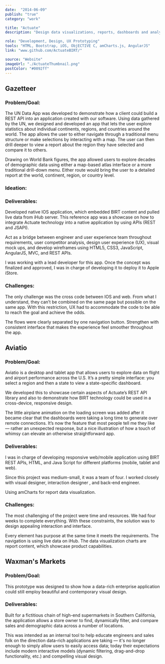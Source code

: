 ```yaml
---
date:  "2014-06-09"
publish: "true" 
category: "work"

title: "Actuate"
description: "Design data visualizations, reports, dashboards and analytic content using Actuate BIRT"

role: "Development, Design, UX Prototyping"
tools: "HTML, Bootstrap, iOS, ObjECTIVE C, amCharts.js, AngularJS" 
link: "www.github.com/ActuateBIRT/" 

source: "Website"
imageUrl: "./ActuateThumbnail.png"
postColor: "#0092ff"
---
```



## Gazetteer

### Problem/Goal:

The UN Data App was developed to demonstrate how a client could build a REST API into an application created with our software. Using data gathered by the UN, we designed and developed an app that lets the user explore statistics about individual continents, regions, and countries around the world. The app allows the user to either navigate through a traditional menu structure or make selections by interacting with a map. The user can then drill deeper to view a report about the region they have selected and compare it to others.

Drawing on World Bank figures, the app allowed users to explore decades of demographic data using either a map-based atlas interface or a more traditional drill-down menu. Either route would bring the user to a detailed report at the world, continent, region, or country level.

### Ideation:

<ImageWrap srcName="ActuateWhiteBoard"/>

### Deliverables:

Developed native IOS application, which embedded BIRT content and pulled live data from iHub server. This reference app was a showcase on how to integrate Actuate technology into a native application by using APIs (REST and JSAPI).

Act as a bridge between engineer and user experience team throughout requirements, user competitor analysis, design user experience (UX), visual mock ups, and develop wireframes using HTML5, CSS3, JavaScript, AngularJS, MVC, and REST APIs.

I was working with a lead developer for this app. Once the concept was finalized and approved, I was in charge of developing it to deploy it to Apple iStore.

<PhotoGallery variant="Gazetteer"/>

### Challenges: 

The only challenge was the cross code between IOS and web. From what I understand, they can’t be combined on the same page but possible on the same app. With this restriction, UX had to accommodate the code to be able to reach the goal and achieve the odds.

The flows were clearly separated by one navigation button. Strengthen with consistent interface that makes the experience feel smoother throughout the app.


## Aviatio

### Problem/Goal:
Aviatio is a desktop and tablet app that allows users to explore data on flight and airport performance across the U.S. It’s a pretty simple interface: you select a region and then a state to view a state-specific dashboard.

We developed this to showcase certain aspects of Actuate’s REST API library and also to demonstrate how BIRT technology could be used in a cross-device, responsive design.

The little airplane animation on the loading screen was added after it became clear that the dashboards were taking a long time to generate over remote connections. It’s now the feature that most people tell me they like — rather an unexpected response, but a nice illustration of how a touch of whimsy can elevate an otherwise straightforward app.

### Deliverables:

I was in charge of developing responsive web/mobile application using BIRT REST APIs, HTML, and Java Script for different platforms (mobile, tablet and web). 

Since this project was medium-small, it was a team of four. I worked closely with visual designer, interaction designer , and back-end engineer.

Using amCharts for report data visualization.

<PhotoGallery variant="Aviatio"/>

### Challenges: 

The most challenging of the project were time and resources. We had four weeks to complete everything. With these constraints, the solution was to design appealing interaction and interface. 

Every element has purpose at the same time it meets the requirements. The navigation is using live data on iHub. The  data visualization charts are report content, which showcase product capabilities.

## Waxman's Markets

### Problem/Goal:

This prototype was designed to show how a data-rich enterprise application could still employ beautiful and contemporary visual design.  

### Deliverables:

Built for a fictitious chain of high-end supermarkets in Southern California, the application allows a store owner to find, dynamically filter, and compare sales and demographic data across a number of locations.

This was intended as an internal tool to help educate engineers and sales folk on the direction data-rich applications are taking — it's no longer enough to simply allow users to easily access data; today their expectations include modern interactive models (dynamic filtering, drag-and-drop functionality, etc.) and compelling visual design.

<PhotoGallery variant="Waxman" columns={2}/> 